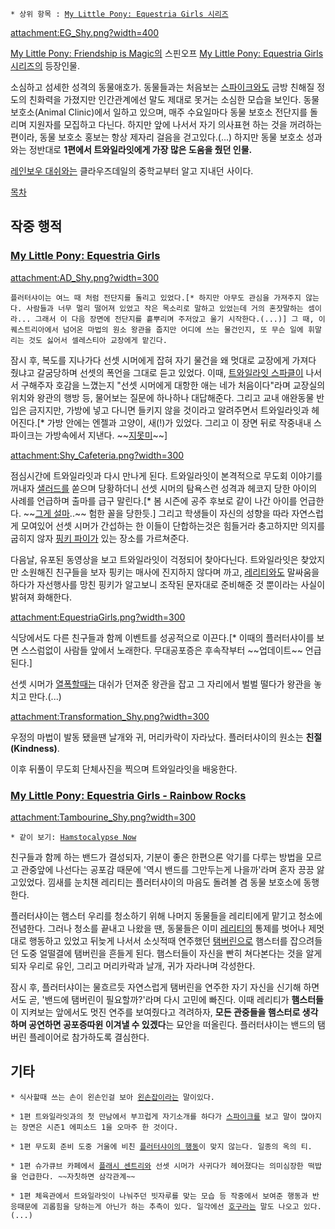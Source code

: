  * 상위 항목 : [[My Little Pony: Equestria Girls 시리즈]]

attachment:EG_Shy.png?width=400

[[My Little Pony: Friendship is Magic]]의 스핀오프 [[My Little Pony: Equestria Girls 시리즈]]의 등장인물.

소심하고 섬세한 성격의 동물애호가. 동물들과는 처음보는 [[스파이크(Friendship is Magic)|스파이크]]와도 금방 친해질 정도의 친화력을 가졌지만 인간관계에선 말도 제대로 못거는 소심한 모습을 보인다. 동물 보호소(Animal Clinic)에서 일하고 있으며, 매주 수요일마다 동물 보호소 전단지를 돌리며 지원자를 모집하고 다닌다. 하지만 앞에 나서서 자기 의사표현 하는 것을 꺼려하는 편이라, 동물 보호소 홍보는 항상 제자리 걸음을 걷고있다.(...) 하지만 동물 보호소 성과와는 정반대로 '''1편에서 트와일라잇에게 가장 많은 도움을 줬던 인물.'''

[[레인보우 대쉬(Equestria Girls)|레인보우 대쉬]]와는 클라우즈데일의 중학교부터 알고 지내던 사이다. 

[[목차]]
== 작중 행적 ==
=== [[My Little Pony: Equestria Girls]] ===
attachment:AD_Shy.png?width=300

 플러터샤이는 여느 때 처럼 전단지를 돌리고 있었다.[* 하지만 아무도 관심을 가져주지 않는다. 사람들과 너무 멀리 떨어져 있었고 작은 목소리로 말하고 있었는데 거의 혼잣말하는 셈이라... 그래서 이 다음 장면에 전단지를 흩뿌리며 주저앉고 울기 시작한다.(...)] 그 때, 이퀘스트리아에서 넘어온 마법의 원소 왕관을 줍지만 어디에 쓰는 물건인지, 또 무슨 일에 휘말리는 것도 싫어서 셀레스티아 교장에게 맡긴다.

잠시 후, 복도를 지나가다 선셋 시머에게 잡혀 자기 물건을 왜 멋대로 교장에게 가져다 줬냐고 갈굼당하며 선셋의 폭언을 그대로 듣고 있었다. 이때, [[트와일라잇 스파클/Equestria Girls|트와일라잇 스파클]]이 나서서 구해주자 호감을 느꼈는지 "선셋 시머에게 대항한 애는 네가 처음이다"라며 교장실의 위치와 왕관의 행방 등, 물어보는 질문에 하나하나 대답해준다. 그리고 교내 애완동물 반입은 금지지만, 가방에 넣고 다니면 들키지 않을 것이라고 알려주면서 트와일라잇과 헤어진다.[* 가방 안에는 엔젤과 고양이, 새(!)가 있었다. 그리고 이 장면 뒤로 작중내내 스파이크는 가방속에서 지낸다. ~~[[지못미]]~~]

attachment:Shy_Cafeteria.png?width=300

점심시간에 트와일라잇과 다시 만나게 된다. 트와일라잇이 본격적으로 무도회 이야기를 꺼내자 [[샐러드]]를 쏟으며 당황하더니 선셋 시머의 탐욕스런 성격과 헤코지 당한 아이의 사례를 언급하며 출마를 급구 말린다.[* 봄 시즌에 공주 후보로 같이 나간 아이를 언급한다. ~~[[레리티(Equestria Girls)|그게 설마]]..~~ 험한 꼴을 당한듯.] 그리고 학생들이 자신의 성향을 따라 자연스럽게 모여있어 선셋 시머가 간섭하는 한 이들이 단합하는것은 힘들거라 충고하지만 의지를 굽히지 않자 [[핑키 파이(Equestria Girls)|핑키 파이]]가 있는 장소를 가르쳐준다.

다음날, 유포된 동영상을 보고 트와일라잇이 걱정되어 찾아다닌다. 트와일라잇은 찾았지만 소원해진 친구들을 보자 핑키는 매사에 진지하지 않다며 까고, [[레리티(Equestria Girls)|레리티]]와도 말싸움을 하다가 자선행사를 망친 핑키가 알고보니 조작된 문자대로 준비해준 것 뿐이라는 사실이 밝혀져 화해한다.

attachment:EquestriaGirls.png?width=300

식당에서도 다른 친구들과 함께 이벤트를 성공적으로 이끈다.[* 이때의 플러터샤이를 보면 스스럼없이 사람들 앞에서 노래한다. 무대공포증은 후속작부터 ~~업데이트~~ 언급된다.]

선셋 시머가 [[열폭]]할때는 대쉬가 던져준 왕관을 잡고 그 자리에서 벌벌 떨다가 왕관을 놓치고 만다.(...)

attachment:Transformation_Shy.png?width=300

우정의 마법이 발동 됐을땐 날개와 귀, 머리카락이 자라났다. 플러터샤이의 원소는 '''친절 (Kindness)'''. 

이후 뒤풀이 무도회 단체사진을 찍으며 트와일라잇을 배웅한다.

=== [[My Little Pony: Equestria Girls - Rainbow Rocks]] ===
attachment:Tambourine_Shy.png?width=300

 * 같이 보기: [[My Little Pony: Equestria Girls - Rainbow Rocks#s-5.1.3|Hamstocalypse Now]]

친구들과 함께 하는 밴드가 결성되자, 기분이 좋은 한편으론 악기를 다루는 방법을 모르고 관중앞에 나선다는 공포감 때문에 '역시 밴드를 그만두는게 나을까'라며 혼자 끙끙 앓고있었다. 낌새를 눈치챈 레리티는 플러터샤이의 마음도 돌려볼 겸 동물 보호소에 동행한다.

플러터샤이는 햄스터 우리를 청소하기 위해 나머지 동물들을 레리티에게 맡기고 청소에 전념한다. 그러나 청소를 끝내고 나왔을 땐, 동물들은 이미 [[레리티(Equestria Girls)|레리티]]의 통제를 벗어나 제멋대로 행동하고 있었고 뒤늦게 나서서 소싯적때 연주했던 [[탬버린]]으로 햄스터를 잡으려들던 도중 얼떨결에 탬버린을 흔들게 된다. 햄스터들이 자신을 빤히 쳐다본다는 것을 알게되자 우리로 유인, 그리고 머리카락과 날개, 귀가 자라나며 각성한다.

잠시 후, 플러터샤이는 물흐르듯 자연스럽게 탬버린을 연주한 자기 자신을 신기해 하면서도 곧, '밴드에 탬버린이 필요할까?'라며 다시 고민에 빠진다. 이때 레리티가 '''햄스터들'''이 지켜보는 앞에서도 멋진 연주를 보여줬다고 격려하자, '''모든 관중들을 햄스터로 생각하며 공연하면 공포증따윈 이겨낼 수 있겠다'''는 묘안을 떠올린다. 플러터샤이는 밴드의 탬버린 플레이어로 참가하도록 결심한다.

== 기타 ==
 * 식사할때 쓰는 손이 왼손인걸 보아 [[왼손잡이]]라는 말이있다.

 * 1편 트와일라잇과의 첫 만남에서 부끄럽게 자기소개를 하다가 [[스파이크(Friendship is Magic)|스파이크]]를 보고 말이 많아지는 장면은 시즌1 에피소드 1을 오마주 한 것이다.

 * 1편 무도회 준비 도중 거울에 비친 [http://img3.wikia.nocookie.net/__cb20131119072927/mlp/images/9/97/FANMADE_Fluttershy_Hair_Curl_Mirror_EG.png 플러터샤이의 행동]이 맞지 않는다. 일종의 옥의 티.

 * 1편 슈가큐브 카페에서 [[플래시 센트리]]와 선셋 시머가 사귀다가 헤어졌다는 의미심장한 떡밥을 언급한다. ~~자칫하면 삼각관계~~

 * 1편 체육관에서 트와일라잇이 나눠주던 빗자루를 맞는 모습 등 작중에서 보여준 행동과 반응때문에 괴롭힘을 당하는게 아닌가 하는 추측이 있다. 일각에선 [[호구]]라는 말도 나오고 있다.(...)
